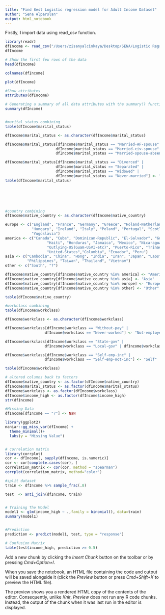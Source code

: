 ```yaml
---
title: "Find Best Logistic regression model for Adult Income Dataset"
author: "Sena Alparslan"
output: html_notebook
---
```



Firstly, I import data using read_csv function.
```r
library(readr)
dfIncome <- read_csv("/Users/zisanyalcinkaya/Desktop/SENA/Logistic Regression/adult_income.csv")
dfIncome
```

```r
# Show the first few rows of the data
head(dfIncome)

colnames(dfIncome)

plot(dfIncome) 
```

```r
#Show attributes  
attributes(dfIncome)

# Generating a summary of all data attributes with the summary() function
summary(dfIncome)


#marital status combining
table(dfIncome$marital_status)

dfIncome$marital_status <- as.character(dfIncome$marital_status)

dfIncome$marital_status[dfIncome$marital_status == "Married-AF-spouse" |
                       dfIncome$marital_status == "Married-civ-spouse" |
                       dfIncome$marital_status == "Married-spouse-absent" ] <- "Married"

dfIncome$marital_status[dfIncome$marital_status == "Divorced" |
                       dfIncome$marital_status == "Separated" |
                       dfIncome$marital_status == "Widowed" | 
                       dfIncome$marital_status == "Never-married"] <- "Not-Married"
table(dfIncome$marital_status)




 
```
```r

#country combining
dfIncome$native_country <- as.character(dfIncome$native_country)

europe <- c("England", "France", "Germany", "Greece", "Holand-Netherlands",
            "Hungary", "Ireland", "Italy", "Poland", "Portugal", "Scotland",
            "Yugoslavia")
america <- c("Canada", "Cuba", "Dominican-Republic", "El-Salvador", "Guatemala",
                   "Haiti", "Honduras", "Jamaica", "Mexico", "Nicaragua",
                   "Outlying-US(Guam-USVI-etc)", "Puerto-Rico", "Trinadad&Tobago",
                   "United-States","Columbia", "Ecuador", "Peru")
asia <- c("Cambodia", "China", "Hong", "India", "Iran", "Japan", "Laos",
          "Philippines", "Taiwan", "Thailand", "Vietnam")
other <- c("South", "?")

dfIncome$native_country[dfIncome$native_country %in% america] <- "America"
dfIncome$native_country[dfIncome$native_country %in% asia] <- "Asia"
dfIncome$native_country[dfIncome$native_country %in% europe] <- "Europe"
dfIncome$native_country[dfIncome$native_country %in% other] <- "Other"

table(dfIncome$native_country)
```
```r
#workclass combining
table(dfIncome$workclass)

dfIncome$workclass <- as.character(dfIncome$workclass)

dfIncome$workclass[dfIncome$workclass == "Without-pay" | 
                  dfIncome$workclass == "Never-worked"] <- "Not-employe"

dfIncome$workclass[dfIncome$workclass == "State-gov" |
                  dfIncome$workclass == "Local-gov" | dfIncome$workclass == "Federal-gov" ] <- "Gov"

dfIncome$workclass[dfIncome$workclass == "Self-emp-inc" |
                  dfIncome$workclass == "Self-emp-not-inc"] <- "Self"

table(dfIncome$workclass)

# altered columns back to factors
dfIncome$native_country <- as.factor(dfIncome$native_country)
dfIncome$marital_status <- as.factor(dfIncome$marital_status)
dfIncome$workclass <- as.factor(dfIncome$workclass)
dfIncome$income_high <- as.factor(dfIncome$income_high)
str(dfIncome)

```
```r
#Missing Data
dfIncome[dfIncome == "?"] <- NaN

library(ggplot2)
naniar::gg_miss_var(dfIncome) +
  theme_minimal()+
  labs(y = "Missing Value") 


# correlation matrix
library(corrplot)
cor <- dfIncome[, sapply(dfIncome, is.numeric)]
cor <- cor[complete.cases(cor), ]
correlation_matrix <- cor(cor, method = "spearman")
corrplot(correlation_matrix, method="color")
```

```r

#split dataset
train <- dfIncome %>% sample_frac(.8)

test  <- anti_join(dfIncome, train)


# Training The Model
model1 <- glm(income_high ~ .,family = binomial(), data=train)
summary(model1)


#Prediction
prediction <- predict(model1, test, type = "response")

# Confusion Matrix
table(test$income_high, prediction >= 0.5)
```


Add a new chunk by clicking the *Insert Chunk* button on the toolbar or by pressing *Cmd+Option+I*.

When you save the notebook, an HTML file containing the code and output will be saved alongside it (click the *Preview* button or press *Cmd+Shift+K* to preview the HTML file). 

The preview shows you a rendered HTML copy of the contents of the editor. Consequently, unlike *Knit*, *Preview* does not run any R code chunks. Instead, the output of the chunk when it was last run in the editor is displayed.

